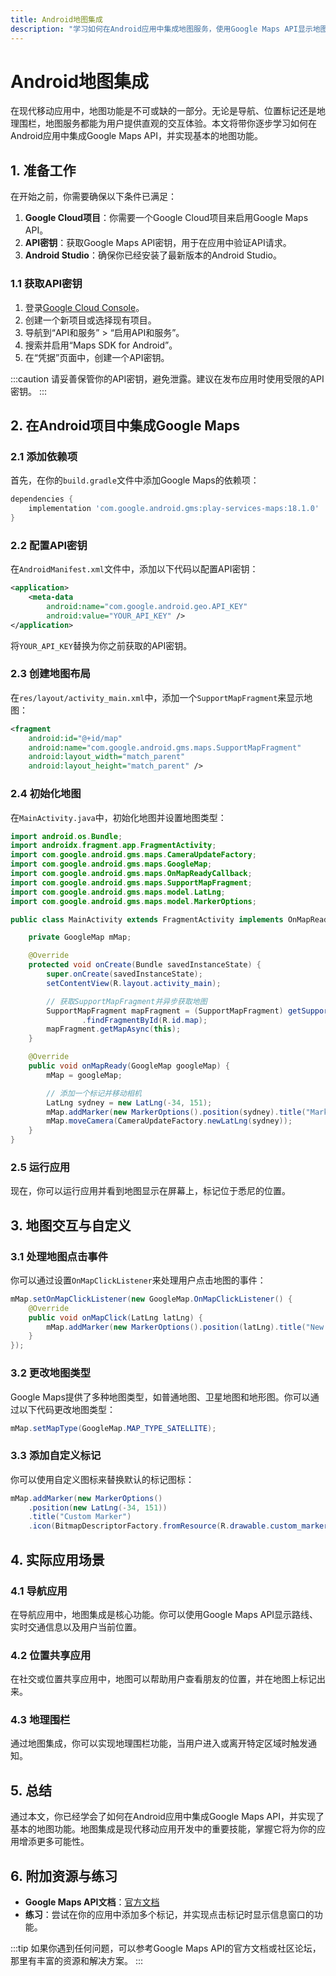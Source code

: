 ```yaml
---
title: Android地图集成
description: "学习如何在Android应用中集成地图服务，使用Google Maps API显示地图、标记位置并处理用户交互。"
---
```


# Android地图集成

在现代移动应用中，地图功能是不可或缺的一部分。无论是导航、位置标记还是地理围栏，地图服务都能为用户提供直观的交互体验。本文将带你逐步学习如何在Android应用中集成Google Maps API，并实现基本的地图功能。

## 1. 准备工作

在开始之前，你需要确保以下条件已满足：

1. **Google Cloud项目**：你需要一个Google Cloud项目来启用Google Maps API。
2. **API密钥**：获取Google Maps API密钥，用于在应用中验证API请求。
3. **Android Studio**：确保你已经安装了最新版本的Android Studio。

### 1.1 获取API密钥

1. 登录[Google Cloud Console](https://console.cloud.google.com/)。
2. 创建一个新项目或选择现有项目。
3. 导航到“API和服务” > “启用API和服务”。
4. 搜索并启用“Maps SDK for Android”。
5. 在“凭据”页面中，创建一个API密钥。

:::caution
请妥善保管你的API密钥，避免泄露。建议在发布应用时使用受限的API密钥。
:::

## 2. 在Android项目中集成Google Maps

### 2.1 添加依赖项

首先，在你的`build.gradle`文件中添加Google Maps的依赖项：

```gradle
dependencies {
    implementation 'com.google.android.gms:play-services-maps:18.1.0'
}
```

### 2.2 配置API密钥

在`AndroidManifest.xml`文件中，添加以下代码以配置API密钥：

```xml
<application>
    <meta-data
        android:name="com.google.android.geo.API_KEY"
        android:value="YOUR_API_KEY" />
</application>
```

将`YOUR_API_KEY`替换为你之前获取的API密钥。

### 2.3 创建地图布局

在`res/layout/activity_main.xml`中，添加一个`SupportMapFragment`来显示地图：

```xml
<fragment
    android:id="@+id/map"
    android:name="com.google.android.gms.maps.SupportMapFragment"
    android:layout_width="match_parent"
    android:layout_height="match_parent" />
```

### 2.4 初始化地图

在`MainActivity.java`中，初始化地图并设置地图类型：

```java
import android.os.Bundle;
import androidx.fragment.app.FragmentActivity;
import com.google.android.gms.maps.CameraUpdateFactory;
import com.google.android.gms.maps.GoogleMap;
import com.google.android.gms.maps.OnMapReadyCallback;
import com.google.android.gms.maps.SupportMapFragment;
import com.google.android.gms.maps.model.LatLng;
import com.google.android.gms.maps.model.MarkerOptions;

public class MainActivity extends FragmentActivity implements OnMapReadyCallback {

    private GoogleMap mMap;

    @Override
    protected void onCreate(Bundle savedInstanceState) {
        super.onCreate(savedInstanceState);
        setContentView(R.layout.activity_main);

        // 获取SupportMapFragment并异步获取地图
        SupportMapFragment mapFragment = (SupportMapFragment) getSupportFragmentManager()
                .findFragmentById(R.id.map);
        mapFragment.getMapAsync(this);
    }

    @Override
    public void onMapReady(GoogleMap googleMap) {
        mMap = googleMap;

        // 添加一个标记并移动相机
        LatLng sydney = new LatLng(-34, 151);
        mMap.addMarker(new MarkerOptions().position(sydney).title("Marker in Sydney"));
        mMap.moveCamera(CameraUpdateFactory.newLatLng(sydney));
    }
}
```

### 2.5 运行应用

现在，你可以运行应用并看到地图显示在屏幕上，标记位于悉尼的位置。

## 3. 地图交互与自定义

### 3.1 处理地图点击事件

你可以通过设置`OnMapClickListener`来处理用户点击地图的事件：

```java
mMap.setOnMapClickListener(new GoogleMap.OnMapClickListener() {
    @Override
    public void onMapClick(LatLng latLng) {
        mMap.addMarker(new MarkerOptions().position(latLng).title("New Marker"));
    }
});
```

### 3.2 更改地图类型

Google Maps提供了多种地图类型，如普通地图、卫星地图和地形图。你可以通过以下代码更改地图类型：

```java
mMap.setMapType(GoogleMap.MAP_TYPE_SATELLITE);
```

### 3.3 添加自定义标记

你可以使用自定义图标来替换默认的标记图标：

```java
mMap.addMarker(new MarkerOptions()
    .position(new LatLng(-34, 151))
    .title("Custom Marker")
    .icon(BitmapDescriptorFactory.fromResource(R.drawable.custom_marker)));
```

## 4. 实际应用场景

### 4.1 导航应用

在导航应用中，地图集成是核心功能。你可以使用Google Maps API显示路线、实时交通信息以及用户当前位置。

### 4.2 位置共享应用

在社交或位置共享应用中，地图可以帮助用户查看朋友的位置，并在地图上标记出来。

### 4.3 地理围栏

通过地图集成，你可以实现地理围栏功能，当用户进入或离开特定区域时触发通知。

## 5. 总结

通过本文，你已经学会了如何在Android应用中集成Google Maps API，并实现了基本的地图功能。地图集成是现代移动应用开发中的重要技能，掌握它将为你的应用增添更多可能性。

## 6. 附加资源与练习

- **Google Maps API文档**：[官方文档](https://developers.google.com/maps/documentation/android-sdk/intro)
- **练习**：尝试在你的应用中添加多个标记，并实现点击标记时显示信息窗口的功能。

:::tip
如果你遇到任何问题，可以参考Google Maps API的官方文档或社区论坛，那里有丰富的资源和解决方案。
:::